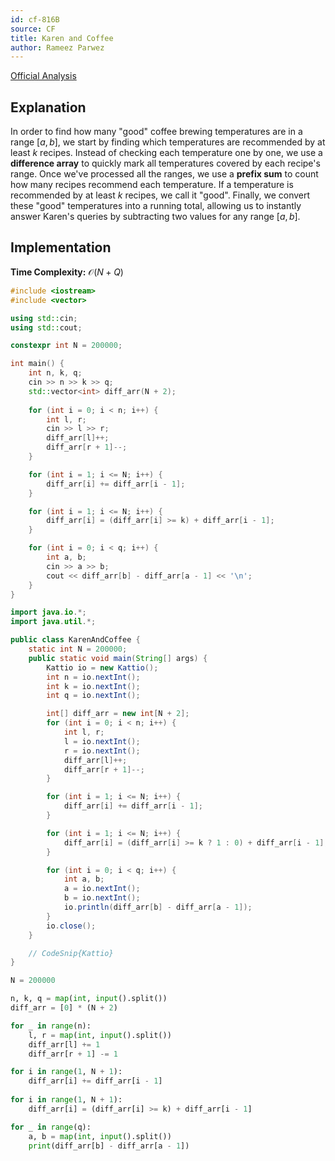 ```yaml
---
id: cf-816B
source: CF
title: Karen and Coffee
author: Rameez Parwez
---
```


[Official Analysis](https://codeforces.com/blog/entry/52742)

## Explanation

In order to find how many "good" coffee brewing temperatures are in a range $[a, b]$, we start by finding which temperatures are recommended by at least $k$ recipes. Instead of checking each temperature one by one, we use a **difference array** to quickly mark all temperatures covered by each recipe's range. Once we've processed all the ranges, we use a **prefix sum** to count how many recipes recommend each temperature. If a temperature is recommended by at least $k$ recipes, we call it "good". Finally, we convert these "good" temperatures into a running total, allowing us to instantly answer Karen's queries by subtracting two values for any range $[a, b]$.

## Implementation

**Time Complexity:** $\mathcal{O}(N + Q)$

<LanguageSection>
<CPPSection>

```cpp
#include <iostream>
#include <vector>

using std::cin;
using std::cout;

constexpr int N = 200000;

int main() {
    int n, k, q;
    cin >> n >> k >> q;
    std::vector<int> diff_arr(N + 2);
    
    for (int i = 0; i < n; i++) {
        int l, r;
        cin >> l >> r;
        diff_arr[l]++;
        diff_arr[r + 1]--;
    }

    for (int i = 1; i <= N; i++) {
        diff_arr[i] += diff_arr[i - 1];
    }

    for (int i = 1; i <= N; i++) {
        diff_arr[i] = (diff_arr[i] >= k) + diff_arr[i - 1];
    }

    for (int i = 0; i < q; i++) {
        int a, b;
        cin >> a >> b;
        cout << diff_arr[b] - diff_arr[a - 1] << '\n';
    }
}
```

</CPPSection>
<JavaSection>

```java
import java.io.*;
import java.util.*;

public class KarenAndCoffee {
	static int N = 200000;
	public static void main(String[] args) {
		Kattio io = new Kattio();
		int n = io.nextInt();
		int k = io.nextInt();
		int q = io.nextInt();

		int[] diff_arr = new int[N + 2];
		for (int i = 0; i < n; i++) {
			int l, r;
			l = io.nextInt();
			r = io.nextInt();
			diff_arr[l]++;
			diff_arr[r + 1]--;
		}

		for (int i = 1; i <= N; i++) {
			diff_arr[i] += diff_arr[i - 1];
		}

		for (int i = 1; i <= N; i++) {
			diff_arr[i] = (diff_arr[i] >= k ? 1 : 0) + diff_arr[i - 1];
		}

		for (int i = 0; i < q; i++) {
			int a, b;
			a = io.nextInt();
			b = io.nextInt();
			io.println(diff_arr[b] - diff_arr[a - 1]);
		}
		io.close();
	}

	// CodeSnip{Kattio}
}
```

</JavaSection>
<PySection>

```py
N = 200000

n, k, q = map(int, input().split())
diff_arr = [0] * (N + 2)

for _ in range(n):
	l, r = map(int, input().split())
	diff_arr[l] += 1
	diff_arr[r + 1] -= 1

for i in range(1, N + 1):
	diff_arr[i] += diff_arr[i - 1]
	
for i in range(1, N + 1):
	diff_arr[i] = (diff_arr[i] >= k) + diff_arr[i - 1]

for _ in range(q):
	a, b = map(int, input().split())
	print(diff_arr[b] - diff_arr[a - 1])
```

</PySection>
</LanguageSection>